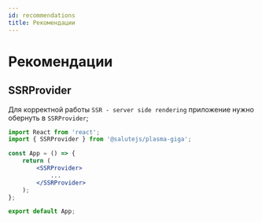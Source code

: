 ```yaml
---
id: recommendations
title: Рекомендации
---
```

# Рекомендации

## SSRProvider

Для корректной работы `SSR - server side rendering` приложение нужно обернуть в `SSRProvider`;

```jsx
import React from 'react';
import { SSRProvider } from '@salutejs/plasma-giga';

const App = () => {
    return (
        <SSRProvider>
            ...
        </SSRProvider>
    );
};

export default App;
```
